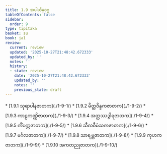 ```yaml
---
title: 1.9 အပါယိမှဝဂ္ဂ
tableOfContents: false
sidebar:
  order: 9
type: tipitaka
basket: su
book: ja1
review:
  current: review
  updated: '2025-10-27T21:48:42.672333'
  updated_by: ''
  notes: ''
  history:
  - state: review
    date: '2025-10-27T21:48:42.672333'
    updated_by: ''
    notes: ''
    previous_state: draft
---
```



<ReviewStatus review={frontmatter.review} showDetails={true} />

<HypothesisAnnotation frontmatter={frontmatter} />

<DynamicBreadcrumb />



<TableOfContents book="ja1" section="1.9">
* [1.9.1 သုရာပါနဇာတက](./1-9-1/)
* [1.9.2 မိတ္တဝိန္ဒကဇာတက](./1-9-2/)
* [1.9.3 ကာဠကဏ္ဏိဇာတက](./1-9-3/)
* [1.9.4 အတ္ထဿဒွါရဇာတက](./1-9-4/)
* [1.9.5 ကိံပက္ကဇာတက](./1-9-5/)
* [1.9.6 သီလဝီမံသကဇာတက](./1-9-6/)
* [1.9.7 မင်္ဂလဇာတက](./1-9-7/)
* [1.9.8 သာရမ္ဘဇာတက](./1-9-8/)
* [1.9.9 ကုဟကဇာတက](./1-9-9/)
* [1.9.10 အကတညုဇာတက](./1-9-10/)
</TableOfContents>